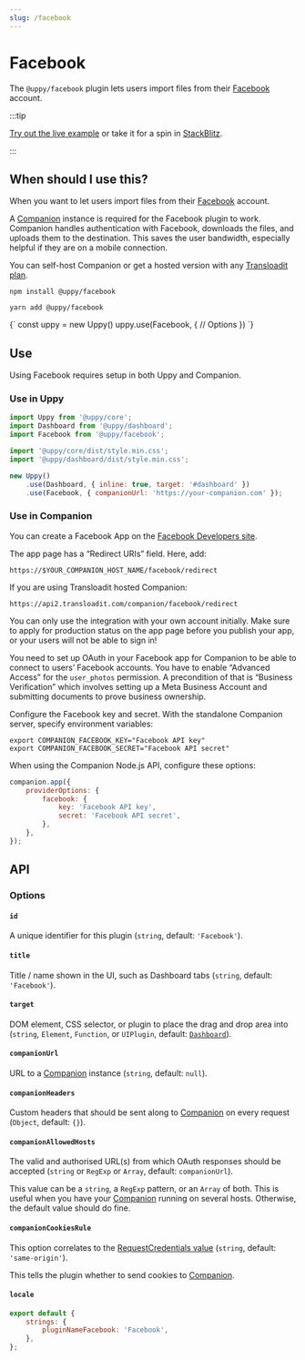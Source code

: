```yaml
---
slug: /facebook
---
```




# Facebook

The `@uppy/facebook` plugin lets users import files from their
[Facebook](https://www.facebook.com) account.

:::tip

[Try out the live example](/examples) or take it for a spin in
[StackBlitz](https://stackblitz.com/edit/vitejs-vite-zaqyaf?file=main.js).

:::

## When should I use this?

When you want to let users import files from their
[Facebook](https://www.facebook.com) account.

A [Companion](/docs/companion) instance is required for the Facebook plugin to
work. Companion handles authentication with Facebook, downloads the files, and
uploads them to the destination. This saves the user bandwidth, especially
helpful if they are on a mobile connection.

You can self-host Companion or get a hosted version with any
[Transloadit plan](https://transloadit.com/pricing/).

<Tabs>
  <TabItem value="npm" label="NPM" default>

```shell
npm install @uppy/facebook
```

  </TabItem>

  <TabItem value="yarn" label="Yarn">

```shell
yarn add @uppy/facebook
```

  </TabItem>

  <TabItem value="cdn" label="CDN">
    <UppyCdnExample>
      {`
        const uppy = new Uppy()
        uppy.use(Facebook, {
          // Options
        })
      `}
    </UppyCdnExample>
  </TabItem>
</Tabs>

## Use

Using Facebook requires setup in both Uppy and Companion.

### Use in Uppy

```js {10-13} showLineNumbers
import Uppy from '@uppy/core';
import Dashboard from '@uppy/dashboard';
import Facebook from '@uppy/facebook';

import '@uppy/core/dist/style.min.css';
import '@uppy/dashboard/dist/style.min.css';

new Uppy()
	.use(Dashboard, { inline: true, target: '#dashboard' })
	.use(Facebook, { companionUrl: 'https://your-companion.com' });
```

### Use in Companion

You can create a Facebook App on the
[Facebook Developers site](https://developers.facebook.com/apps).

The app page has a “Redirect URIs” field. Here, add:

```
https://$YOUR_COMPANION_HOST_NAME/facebook/redirect
```

If you are using Transloadit hosted Companion:

```
https://api2.transloadit.com/companion/facebook/redirect
```

You can only use the integration with your own account initially. Make sure to
apply for production status on the app page before you publish your app, or your
users will not be able to sign in!

You need to set up OAuth in your Facebook app for Companion to be able to
connect to users’ Facebook accounts. You have to enable “Advanced Access” for
the `user_photos` permission. A precondition of that is “Business Verification”
which involves setting up a Meta Business Account and submitting documents to
prove business ownership.

Configure the Facebook key and secret. With the standalone Companion server,
specify environment variables:

```shell
export COMPANION_FACEBOOK_KEY="Facebook API key"
export COMPANION_FACEBOOK_SECRET="Facebook API secret"
```

When using the Companion Node.js API, configure these options:

```js
companion.app({
	providerOptions: {
		facebook: {
			key: 'Facebook API key',
			secret: 'Facebook API secret',
		},
	},
});
```

## API

### Options

#### `id`

A unique identifier for this plugin (`string`, default: `'Facebook'`).

#### `title`

Title / name shown in the UI, such as Dashboard tabs (`string`, default:
`'Facebook'`).

#### `target`

DOM element, CSS selector, or plugin to place the drag and drop area into
(`string`, `Element`, `Function`, or `UIPlugin`, default:
[`Dashboard`](/docs/dashboard)).

#### `companionUrl`

URL to a [Companion](/docs/companion) instance (`string`, default: `null`).

#### `companionHeaders`

Custom headers that should be sent along to [Companion](/docs/companion) on
every request (`Object`, default: `{}`).

#### `companionAllowedHosts`

The valid and authorised URL(s) from which OAuth responses should be accepted
(`string` or `RegExp` or `Array`, default: `companionUrl`).

This value can be a `string`, a `RegExp` pattern, or an `Array` of both. This is
useful when you have your [Companion](/docs/companion) running on several hosts.
Otherwise, the default value should do fine.

#### `companionCookiesRule`

This option correlates to the
[RequestCredentials value](https://developer.mozilla.org/en-US/docs/Web/API/Request/credentials)
(`string`, default: `'same-origin'`).

This tells the plugin whether to send cookies to [Companion](/docs/companion).

#### `locale`

```js
export default {
	strings: {
		pluginNameFacebook: 'Facebook',
	},
};
```

